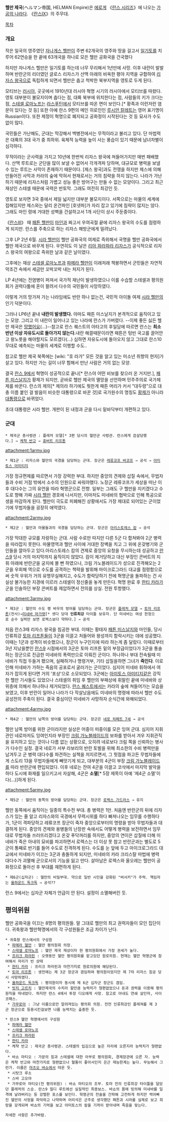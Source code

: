 '''헬만 제국'''(ヘルマン帝国, HELMAN Empire)은 [[에로게]] 《[[란스 시리즈]]》에 나오는 [[가공의 나라]]다. 《[[란스Ⅸ]]》의 주무대.

[[목차]]
=== 개요 ===
작은 일국의 영주였던 [[자나게스 헬만]]이 주변 62개국의 영주와 땅을 걸고서 [[일기토]]를 치루어 62연승을 한 끝에 63개국을 하나로 모은 헬만 공화국을 건국했다

하지만 자나게스 헬만은 일기토를 하는데 너무 무리해서 1년만에 사망. 이후 내란이 발발하며 반란군의 리더였던 글로스 리자스가 산맥 아래의 비옥한 평야 지역을 규합하여 [[리자스 왕국]]으로 독립하게 되면서 헬만은 춥고 척박한 북부지역을 영토로 두게 된다.

모티브는 [[러시아]], 곳곳에서 1910년대 러시아 혁명 시기의 러시아에서 모티브를 따왔다. 영토 대부분이 불모지이며 춥다는 점, 대륙 북부에 위치한다는 점, 사람들의 키가 크다는 점, [[스테셀 로마노프]]는 [[라스푸틴]]에서 모티브를 따온 면이 보인다.[* 황족과 이런저런 염문이 있다는 것 등] 또한 아예 란스 9편의 메인 히로인인 [[루시안 칼레트]]는 영어 표기명이 Russian이다. 또한 제정이 혁명으로 폐지되고 공화정이 시작된다는 것 등 묘사가 수도 없이 많다.

국민들은 가난해도, 군대는 막강해서 백병전에서는 무적이라고 불리고 있다. 단 마법력은 대륙의 3대 국가 중 최하위. 육체적 능력을 높이 사는 풍습이 있기 때문에 남녀차별이 심각하다. 

무적이라는 군사력을 가지고 10년에 한번씩 리자스 왕국에 쳐들어가지만 매번 패배했다. 산맥 루트로는 군단을 많이 보낼 수 없어서 각개격파 당하며, 대규모로 병력을 보낼 수 있는 루트는 사막이 존재하기 때문이다. [제스 왕국]과도 전쟁을 하지만 제스에 의해 만들어진 사막과 카라의 숲에 막혀서 현재로서는 거의 침략을 하지 않는다. 나라가 가난하기 때문에 리자스처럼 가볍고 성능 좋은 방어구는 만들 수 없는 모양이다. 그리고 최근 재상인 스테셀 때문에 국력은 반토막. 그래도 여전히 최강인 듯.

영토로 보자면 3국 중에서 제일 넓지만 대부분 불모지이다. 서쪽으로는 마물의 세계에 접해있지만 제스와는 달리 온건파인 [호넷파]가 자리 잡고 있기에 침략이 많지는 않다. 그래도 마인 령에 거대한 성벽을 건설하고서 1개 사단이 상시 주둔중이다.

《[[란스Ⅲ]]》 때 [[패튼 헬만]]이 [[마인]]과 짜고서 우여곡절 끝에 리자스 왕국의 수도를 점령하게 되지만. 란스를 주축으로 하는 리자스 해방군에게 밀려났다.

그후 LP 2년 6월. [[시라 헬만]]이 헬만 공화국의 여제로 즉위해서 국명을 헬만 공화국에서 헬만 제국으로 바꾸게 된다. 우연히도 이 날은 [[리아 파라파라 리자스]]가 공식적으로 리자스 왕국의 여왕으로 즉위한 날과 같은 날이였다.

그후에는 재상 [[스테셀 로마노프]]과 [[파메라 헬만]]이 이래저래 책봉하면서 군민들은 자연적 악조건 속에서 세금만 꼬박꼬박 내는 처지가 된다.

LP 4년에는 전염병이 퍼져서 국가적 재난이 발생하였으나 이를 수습할 스테셀과 평의원회가 권력다툼에 혼이 팔려서 다수의 국민들이 사망하였다.

이렇게 거의 망가져 가는 나라임에도 반란 하나 없는건, 국민적 아이돌 여제 [[시라 헬만]]의 인기 덕분이다.

그러나 LP6년 끝내 '''내란이 발생했다.''' 아마도 패튼 미스날지가 본격적으로 움직이고 있는 모양. 그리고 이 내란이 일어나고 있는 나라에 란스가 가버렸다. --이제 좋든 싫든 헬만 제국은 [[망했어요]](…)--참고로 란스 퀘스트의 아타고의 후일담에 따르면 란스는 '''최소 반년 이상 자유도시로 돌아가지 않는다.'''내란 해결때문이라면 패튼은 텅빈 국고를 끌어안고 왕노릇을 해야할지도 모르겠다(…) 심하면 자유도시에 돌아오지 않고 그대로 란스10 무대로 예측되는 마물의 세계로 이행할 수도..

참고로 헬만 제국 북쪽에는 [wiki: "호 라가" 모든 것을 알고 있는 미소년 취향의 현자]가 살고 있다. 하지만 가는 길이 너무 험해서 만난 사람은 거의 없는 모양.

결국 [[란스 9]]에서 혁명이 성공적으로 끝나[* 란스야 어떤 비보를 찾으러 온 거지만.], [[패튼 미스날지]]가 황제가 되지만, 곧바로 헬만 제국의 멸망을 선언하며 민주주의로 국가체제를 바꾼다. 란스의 제의[* 제의라 하기에도 뭣한게 패튼 머리가 커서 "대두령"으로 대충 이름 붙인 걸 발음이 비슷한 대통령으로 바꾼 것]로 국가원수의 명칭도 [[황제]]가 아니라 [[대통령]]으로 바뀌었다.

초대 대통령은 시라 헬만. 개판이 된 내정과 군을 다시 밑바닥부터 개편하고 있다.

=== 군대 ===
 * 제국군 총사령관 : 플레처 모델[* 3편 당시의 헬만군 사령관. 란스에게 끔살당했다.] → [[케챡 반고]] → [[휴버트 리프톤]]

attachment:1army.jpg
 * 제1군 : 리자스와 헬만의 국경을 담당하는 군대. 장군은 [[레류코프 바코프]] → 공석 → [[아미토스 아미티지]]
가장 정규편제를 따르면서 가장 강력한 부대. 하지만 중앙의 견제와 삽질 속에서, 무법자들과 수비 거점 밖에서 소수의 인원으로 싸워야했다. 노장군 레류코프가 세상을 떠난 이후 대다수는 그의 유언을 따라 혁명군으로 전향. 일부는 그래도 구 헬만을 지키겠다고 수도로 향해 가짜 [[시라 헬만]] 경호에 나서지만, 이마저도 미네바의 협박으로 인해 특공으로 생을 마감하게 된다. 헬만이 극도로 피폐해진 상황에서도 가장 제대로 되어있는 군이었기에 무법자들을 굉장히 애먹였다.


attachment:2army.jpg
 * 제2군 : 헬만과 마물들과의 국경을 담당하는 군대. 장군은 [[아리스토레스 캄]] → 공석
가장 막대한 규모를 자랑하는 군대. 사람 수로만 따지만 다른 5군 다 합쳐봐야 2군 병력을 따라잡지 못한다. 마물영역과 헬만 사이에 거대한 장벽을 치고 그 위에 온갖병기와 군인들을 깔아두고 있다.아리스토레스 캄의 견제로 중앙의 요청을 무시하는데 성공하고 [[란스9]] 당시 거의 마지막까지 움직이지 않았다. 캄이 제거당하고 대신 부장인 콘버트의 지휘 아래에 반란군을 궁지에 몰 뻔 하였으나, 크림 가노블레이드가 성으로 진격해오는 2군을 우회해 역으로 수도를 공격하는 책략을 발휘해 마이크로그라드 대교를 점령함으로써 숫적 우위가 거의 유명무실해지고, 수도가 함락당하기 전에 혁명군을 돌파하는 건 사실상 불가능한 지경에 이르러 스테셀이 정신줄을 놓게 만든다. 혁명 완료 후 [[한티 카라]]가 군을 인솔하던 부장 콘버트를 제압하면서 전의를 상실. 전원 투항했다.


attachment:3army.jpg
 * 제3군 : 헬만의 수도 랭 바우의 방어를 담당하는 군대. 장군은 [[플레처 모델]] → [[토마 리프톤]](전사)→[[미네바 마가렛]][* 셋다 당대 '''인류최강''' 타이틀 보유자. 단 미네바는 여성 한정으로 순수 실력만 보면 로렉스보다 약하다.] → 공석
처음 란스3때 리자스 왕국을 침공한 부대. 이때는 황태자 [[패튼 미스날지]]와 마인들, 당시 인류최강 [[토마 리프톤]]들이 3군을 이끌고 처들어와 왕성까지 함락시키는 데에 성공했다. 이때는 1군과 성격이 비슷했으나, 장군이 누구인지에 따라 하는게 좀 달랐다. 이때로부터 3년 지났을뿐인 [[란스9]] 시점에서의 3군은 토마 리프튼 밑의 부장급이었다가 3군을 통솔하는 장군으로 진급한 미네바의 폭력만으로 이뤄진 군이다. 하나하나 부대 전속될때 미네바가 직접 두들겨 팼으며, 실패하거나 명령거부, 기타 삽질을하면 그녀가 '''죽인다'''. 이로인해 미네바가 가하는 죽음의 공포로서 굴러가는 군이었다. 심지어 미네바 휘하에서 여자가 잡히게 된다면 거의 '포상'으로 소모되었다. 3군에는 [[아미토스 아미티지]]같은 강직한 헬만 기사들도 있었으나 스테셀의 취임 후 헬만의 부패상에 휘말린 끝에 미네바와 상위층에 의해서 하나하나 제거되었다. [[란스 퀘스트]]에서는 카라의 숲에 쳐들어가는 모습을 보였고, 이후 반란이 일어나 나라가 다 작살났음에도 미네바의 명령에 따라서 헬만 수도 공성전의 주축이 된다. 결국 중심이던 미네바가 사망하자 순식간에 와해되었다.


attachment:4army.jpg
 * 제4군 : 헬만의 남쪽의 방어를 담당하는 군대. 장군은 [[네로 차페트 7세]] → 공석
헬만 남쪽 방어를 위한 군이라지만 실상은 어중이 떠중이를 모은 잉여 군대. 심지어 지휘관인 네로마저도 잉여인지라 부장인 [[크림 가노블레이드]]의 보좌를 받아서 겨우 지휘관직을 유지하고 있는 것이나 다름 없는 상황으로, 오히려 네로보다 크림 쪽을 신뢰하는 병사가 다수인 실정. 결국 네로가 서부 라보리의 반란 토벌을 위해 최소한의 수비 병력만을 남겨두고 군 병력 대다수를 파견하는 실책을 저지르면서, 그 헛점을 파고든 무법자들에게 스도리 13을 무법자들에게 빼앗기게 되고, 대부분의 4군이 부장 [[크림 가노블레이드]]를 따라 반란군에 편입되었다. 이후 네로는 잔여 4군을 이끌고 코삭에서 마지막 발악을 하다 도시에 화재를 일으키고서 자살해, 4군은 '''소멸'''[* 5장 제목이 아예 '제4군 소멸'이다(...)]하게 된다.
 

attachment:5army.jpg
 * 제5군 : 헬만의 동쪽의 방어를 담당하는 군대. 장군은 [[로렉스 가드라스]] → 유지
헬만 동쪽에서 움직이는 일종의 특수전 부대. 총 병력은 1만. 처음엔 반란군의 뒤에 리자스가 있는 줄 알고 리자스와의 국경에서 무력시위를 하다 빠져나오는 임무를 수행하다가, 1군이 격파당하고 레류코프 장군이 죽자 중앙으로부터의 명령을 받아 무법자들과 대결하게 된다. 중앙의 견제와 용병들의 난장판 속에서도 어떻게 병력을 보전하면서 임무대로 무법자들 쓰러뜨리겠다고 온갖 푸닥꺼리를 하지만, 중앙의 연이은 삽질에 더해 미네바가 죽은 아내의 묘비를 파괴하면서 로렉스는 더 이상 못 참고 반란군과는 별도로 5군이 통째로 반기를 들어 수도로 진격하게 된다. 수도를 눈 앞에 두고 마이크로그라드 대교에서 미네바가 이끄는 3군과 충돌하게 되지만, 미네바의 카라 크리스탈 마법에 병력 대다수가 괴멸해 군으로서의 기능을 잃고 만다.
살아남은 로렉스와 올오레는 헬만이 공화정으로 돌아선 후 부대를 재편하게 된다.

 * 제6군(십자군) : 헬만의 비밀부대. 약으로 일반 시민을 강화된 "버서커"가 주력. 책임자는 [[올하운드 독크독]] → 공석??
란스 9에서는 십자군 자체가 언급이 안 된다. 설정이 소멸해버린 듯.

== 평의위원 ==
헬만 공화국을 이끄는 8명의 평의원들. 말 그대로 헬만의 최고 권력자들이 모인 집단이다. 귀축왕과 헬만혁명에서의 각 구성원들은 조금 차이가 난다.

 * 귀축왕 란스에서의 구성원
  * [[파메라 헬만]] : 헬만 평의원회 의장.
  * [[스테셀 로마노프]] : 헬만 제국 재상이자 현 평의원회에서 가장 권세가 높다.
  * [[프리크 파라핀]] : 오랫동안 헬만 평의원회를 맡고있던 원로의원. 현재는 헬만 혁명군에 참여해서 자리가 빈 상태
  * [[한티 카라]] : 프리크 파라핀과 마찬가지로 원로의원에 해당된다.
  * [[토마 리프톤]] : 생전에는 제 3군 장군과 겸임하여 평의원이었지만 제 7차 리자스 침공 당시 사망하였다.
  * [[올하운드 독크독]] : 평의원이자 동시에 제 6군 십자군 장군도 겸임.
  * [[빗치 고르치]] : 헬만제국의 수치라 할만큼 능력치가 형편없었으나 돈과 권력을 이용해 평의원직을 따내었다. 하지만 란스 4에서 투장 디오에게 사망. 참고로 아내도 연쇄 살인마, 사이코패스.
  * [[가무로아]] : 그냥 이름으로만 알려져있는 평의회 의원. 전전 인류최강인 플레쳐를 제 3군 장군으로 등용시킨걸보면 나름 능력치는 출중한 듯. 

 * 란스9 헬만 혁명에서의 구성원
  * [[파메라 헬만]]
  * [[스테셀 로마노프]]
  * [[프리크 파라핀]] 
  * [[한티 카라]]
  * 케챡 반고 : 제국군 총사령관. 스테셀의 입김으로 높은 자리에 오른지라 능력치가 형편없다.
  * 바쇼 마티오 : 가문의 힘과 스테셀에 대한 아부로 평의원회, 경제장관에 오른 자. 능력은 케챡 반고와 마찬가지로 형편없으나 혈통이 좋아서인지 은근 재능한계는 높다. 무능해서 그런가. 이름은 [[마츠오 바쇼]]에서 따온 듯.
  * 시탓크 루소 
  * 스바 고오야 
  * 가무로아 마티오(전 평의위원) : 바쇼 마티오의 조부. 토마 전의 인류최강 타이틀을 달았던 플레처의 스승. 란스9 칠디 루트에선 실질적인 최종보스. 바쇼의 몸에 빙의해 미네바를 일격에 날려버리는 등 강렬한 포스를 보인다. 혁명군의 전술을 간파해 고전하게 하지만 썩어빠진 헬만의 사정을 파악하고 나약하며 어리석은 군주로 생각했던 패튼과 시라를 실제로 보고 희망을 갖게되며 바쇼의 기억을 보고 아미토스의 칼을 기꺼이 받아내며 죽음을 맞는다.

 자세한 사항은 추가바람.
